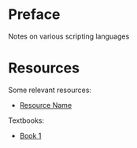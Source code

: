 # Preface {.unnumbered}

Notes on various scripting languages

# Resources {.unnumbered}

Some relevant resources:

- [Resource Name](url)

Textbooks:

- [Book 1](url)